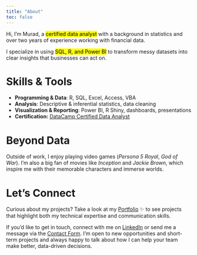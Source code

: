 ```yaml
---
title: "About"
toc: false
---
```


Hi, I’m Murad, a <mark> certified data analyst</mark> with a background in statistics and over two years of experience working with financial data.

I specialize in using <mark>SQL, R, and Power BI</mark> to transform messy datasets into clear insights that businesses can act on.

# Skills & Tools

-   **Programming & Data**: R, SQL, Excel, Access, VBA
-   **Analysis**: Descriptive & inferential statistics, data cleaning
-   **Visualization & Reporting**: Power BI, R Shiny, dashboards, presentations
-   **Certification:** [DataCamp Certified Data Analyst <i class="bi bi-box-arrow-up-right"></i>](https://www.datacamp.com/certificate/DA0021936874729){target="_blank" rel="noopener noreferrer" title="Opens in a new tab"}

# Beyond Data

Outside of work, I enjoy playing video games (*Persona 5 Royal*, *God of War*). I'm also a big fan of movies like *Inception* and *Jackie Brown*, which inspire me with their memorable characters and immerse worlds.

# Let’s Connect

Curious about my projects? Take a look at my [Portfolio](posts.qmd) ✨ to see projects that highlight both my technical expertise and communication skills.

If you’d like to get in touch, connect with me on [LinkedIn](https://www.linkedin.com) or send me a message via the [Contact Form](contact.qmd). I’m open to new opportunities and short-term projects and always happy to talk about how I can help your team make better, data-driven decisions.
